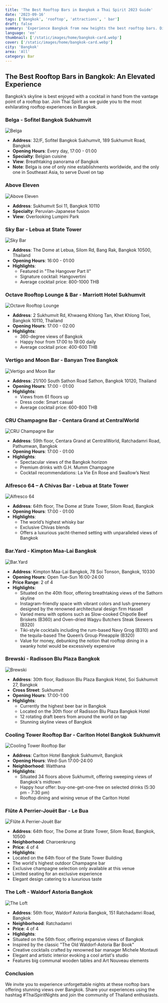 ```yaml
---
title: 'The Best Rooftop Bars in Bangkok a Thai Spirit 2023 Guide'
date: '2023-09-16'
tags: ['Bangkok', 'rooftop', 'attractions', ' bar']
draft: false
summary: 'Experience Bangkok from new heights the best rooftop bars. Discover the best views, cocktails, and vibes the city has to offer, from luxurious spots to hidden gems.'
language: 'en'
thumbnail: ['/static/images/home/bangkok-card.webp']
cover: ['/static/images/home/bangkok-card.webp']
city: 'Bangkok'
area: 'All'
category: Bar
---
```


## The Best Rooftop Bars in Bangkok: An Elevated Experience

Bangkok’s skyline is best enjoyed with a cocktail in hand from the vantage point of a rooftop bar. Join Thai Spirit as we guide you to the most exhilarating rooftop experiences in Bangkok.

### Belga - Sofitel Bangkok Sukhumvit
![Belga](https://yourwebsite.com/path/to/belga.jpg)
- **Address**: 32/F, Sofitel Bangkok Sukhumvit, 189 Sukhumvit Road, Bangkok
- **Opening Hours**: Every day, 17:00 - 01:00
- **Specialty**: Belgian cuisine
- **View**: Breathtaking panorama of Bangkok
- **Note**: Belga is one of only nine establishments worldwide, and the only one in Southeast Asia, to serve Duvel on tap

### Above Eleven
![Above Eleven](https://yourwebsite.com/path/to/above-eleven.jpg)
- **Address**: Sukhumvit Soi 11, Bangkok 10110
- **Specialty**: Peruvian-Japanese fusion
- **View**: Overlooking Lumpini Park

### Sky Bar - Lebua at State Tower
![Sky Bar](/static/images/home/SkyBar.webp)
- **Address**: The Dome at Lebua, Silom Rd, Bang Rak, Bangkok 10500, Thailand
- **Opening Hours**: 16:00 - 01:00
- **Highlights**: 
  - Featured in "The Hangover Part II"
  - Signature cocktail: Hangovertini
  - Average cocktail price: 800-1000 THB

### Octave Rooftop Lounge & Bar - Marriott Hotel Sukhumvit
![Octave Rooftop Lounge](https://yourwebsite.com/path/to/octave-rooftop.jpg)
- **Address**: 2 Sukhumvit Rd, Khwaeng Khlong Tan, Khet Khlong Toei, Bangkok 10110, Thailand
- **Opening Hours**: 17:00 - 02:00
- **Highlights**: 
  - 360-degree views of Bangkok
  - Happy hour from 17:00 to 19:00 daily
  - Average cocktail price: 400-600 THB

### Vertigo and Moon Bar - Banyan Tree Bangkok
![Vertigo and Moon Bar](https://yourwebsite.com/path/to/vertigo-moon-bar.jpg)
- **Address**: 21/100 South Sathon Road Sathon, Bangkok 10120, Thailand
- **Opening Hours**: 17:00 - 01:00
- **Highlights**: 
  - Views from 61 floors up
  - Dress code: Smart casual
  - Average cocktail price: 600-800 THB

### CRU Champagne Bar - Centara Grand at CentralWorld
![CRU Champagne Bar](https://yourwebsite.com/path/to/cru-champagne-bar.jpg)
- **Address**: 59th floor, Centara Grand at CentralWorld, Ratchadamri Road, Pathumwan, Bangkok
- **Opening Hours**: 17:00 - 01:00
- **Highlights**: 
  - Spectacular views of the Bangkok horizon
  - Premium drinks with G.H. Mumm Champagne
  - Cocktail recommendations: La Vie En Rose and Swallow’s Nest

### Alfresco 64 – A Chivas Bar - Lebua at State Tower
![Alfresco 64](https://yourwebsite.com/path/to/alfresco-64.jpg)
- **Address**: 64th floor, The Dome at State Tower, Silom Road, Bangkok
- **Opening Hours**: 17:00 - 01:00
- **Highlights**:
  - The world’s highest whisky bar
  - Exclusive Chivas blends
  - Offers a luxurious yacht-themed setting with unparalleled views of Bangkok

### Bar.Yard - Kimpton Maa-Lai Bangkok
![Bar.Yard](https://yourwebsite.com/path/to/bar-yard.jpg)
- **Address**: Kimpton Maa-Lai Bangkok, 78 Soi Tonson, Bangkok, 10330
- **Opening Hours**: Open Tue-Sun 16:00-24:00
- **Price Range**: 2 of 4
- **Highlights**:
  - Situated on the 40th floor, offering breathtaking views of the Sathorn skyline
  - Instagram-friendly space with vibrant colors and lush greenery designed by the renowned architectural design firm Hassell
  - Varied menu with options such as Slow-cooked Chipotle Beef Briskets (B360) and Oven-dried Wagyu Butchers Steak Skewers (B320)
  - Tiki-style cocktails including the rum-based Navy Grog (B310) and the tequila-based The Queen’s Group Pineapple (B320)
  - Value for money, debunking the notion that rooftop dining in a swanky hotel would be excessively expensive

### Brewski - Radisson Blu Plaza Bangkok
![Brewski](https://yourwebsite.com/path/to/brewski.jpg)
- **Address**: 30th floor, Radisson Blu Plaza Bangkok Hotel, Soi Sukhumvit 27, Bangkok
- **Cross Street**: Sukhumvit
- **Opening Hours**: 17:00-1:00
- **Highlights**:
  - Currently the highest beer bar in Bangkok
  - Located on the 30th floor of Radisson Blu Plaza Bangkok Hotel
  - 12 rotating draft beers from around the world on tap
  - Stunning skyline views of Bangkok

### Cooling Tower Rooftop Bar - Carlton Hotel Bangkok Sukhumvit
![Cooling Tower Rooftop Bar](https://yourwebsite.com/path/to/coolingtower.jpg)
- **Address**: Carlton Hotel Bangkok Sukhumvit, Bangkok
- **Opening Hours**: Wed-Sun 17:00-24:00
- **Neighborhood**: Watthana
- **Highlights**:
  - Situated 34 floors above Sukhumvit, offering sweeping views of Bangkok's midtown
  - Happy hour offer: buy-one-get-one-free on selected drinks (5:30 pm - 7:30 pm)
  - Rooftop dining and wining venue of the Carlton Hotel

### Flûte A Perrier-Jouët Bar - Le Bua
![Flûte A Perrier-Jouët Bar](https://yourwebsite.com/path/to/flute.jpg)
- **Address**: 64th floor, The Dome at State Tower, Silom Road, Bangkok, 10500
- **Neighborhood**: Charoenkrung
- **Price**: 4 of 4
- **Highlights**:
- Located on the 64th floor of the State Tower Building
- The world's highest outdoor Champagne bar
- Exclusive champagne selection only available at this venue
- Limited seating for an exclusive experience
- Elegant design catering to a luxurious taste

### The Loft - Waldorf Astoria Bangkok
![The Loft](https://yourwebsite.com/path/to/theloft.jpg)
- **Address**: 56th floor, Waldorf Astoria Bangkok, 151 Ratchadamri Road, Bangkok
- **Neighborhood**: Ratchadamri
- **Price**: 4 of 4
- **Highlights**:
- Situated on the 56th floor, offering expansive views of Bangkok
- Inspired by the classic "The Old Waldorf-Astoria Bar Book"
- Creative cocktails crafted by renowned bar manager Michele Montauti
- Elegant and artistic interior evoking a cool artist's studio
- Features big communal wooden tables and Art Nouveau elements

### **Conclusion**

We invite you to experience unforgettable nights at these rooftop bars offering stunning views over Bangkok. Share your experiences using the hashtag #ThaiSpiritNights and join the community of Thailand enthusiasts.
